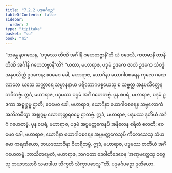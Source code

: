 ```yaml
---
title: "7.2.2 ပဒုမင်္ဂပဉှ"
tableOfContents: false
sidebar:
  order: 2
type: "tipitaka"
basket: "su"
book: "mi"
---
```



<DynamicBreadcrumb />

<Division number="236" book="mi" e="ch" v="28">

<Paragraph number="1711" book="mi">
“ဘန္တေ နာဂသေန, ‘ပဒုမဿ တီဏိ အင်္ဂါနိ ဂဟေတဗ္ဗာနီ’တိ ယံ ဝဒေသိ, ကတမာနိ တာနိ တီဏိ အင်္ဂါနိ ဂဟေတဗ္ဗာနီ”တိ? “ယထာ, မဟာရာဇ, ပဒုမံ ဥဒကေ ဇာတံ ဥဒကေ သံဝဒ္ဓံ အနုပလိတ္တံ ဥဒကေန; ဧဝမေဝ ခေါ, မဟာရာဇ, ယောဂိနာ ယောဂါဝစရေန ကုလေ ဂဏေ လာဘေ ယသေ သက္ကာရေ သမ္မာနနာယ ပရိဘောဂပစ္စယေသု စ သဗ္ဗတ္ထ အနုပလိတ္တေန ဘဝိတဗ္ဗံ. ဣဒံ, မဟာရာဇ, ပဒုမဿ ပဌမံ အင်္ဂံ ဂဟေတဗ္ဗံ.
</Paragraph>

<Paragraph number="1712" book="mi">
ပုန စပရံ, မဟာရာဇ, ပဒုမံ ဥဒကာ အစ္စုဂ္ဂမ္မ ဌာတိ; ဧဝမေဝ ခေါ, မဟာရာဇ, ယောဂိနာ ယောဂါဝစရေန သဗ္ဗလောကံ အဘိဘဝိတွာ အစ္စုဂ္ဂမ္မ လောကုတ္တရဓမ္မေ ဌာတဗ္ဗံ. ဣဒံ, မဟာရာဇ, ပဒုမဿ ဒုတိယံ အင်္ဂံ ဂဟေတဗ္ဗံ.
</Paragraph>

<Paragraph number="1713" book="mi">
ပုန စပရံ, မဟာရာဇ, ပဒုမံ အပ္ပမတ္တကေနပိ အနိလေန ဧရိတံ စလတိ; ဧဝမေဝ ခေါ, မဟာရာဇ, ယောဂိနာ ယောဂါဝစရေန အပ္ပမတ္တကေသုပိ ကိလေသေသု သံယမော ကရဏီယော, ဘယဒဿာဝိနာ ဝိဟရိတဗ္ဗံ. ဣဒံ, မဟာရာဇ, ပဒုမဿ တတိယံ အင်္ဂံ ဂဟေတဗ္ဗံ. ဘာသိတမ္ပေတံ, မဟာရာဇ, ဘဂဝတာ ဒေဝါတိဒေဝေန ‘အဏုမတ္တေသု ဝဇ္ဇေသု ဘယဒဿာဝီ သမာဒါယ သိက္ခတိ သိက္ခာပဒေသူ’”တိ.

</Paragraph>
</Division>

<Paragraph number="1714" type="center" book="mi">
ပဒုမင်္ဂပဉှော ဒုတိယော.
</Paragraph>